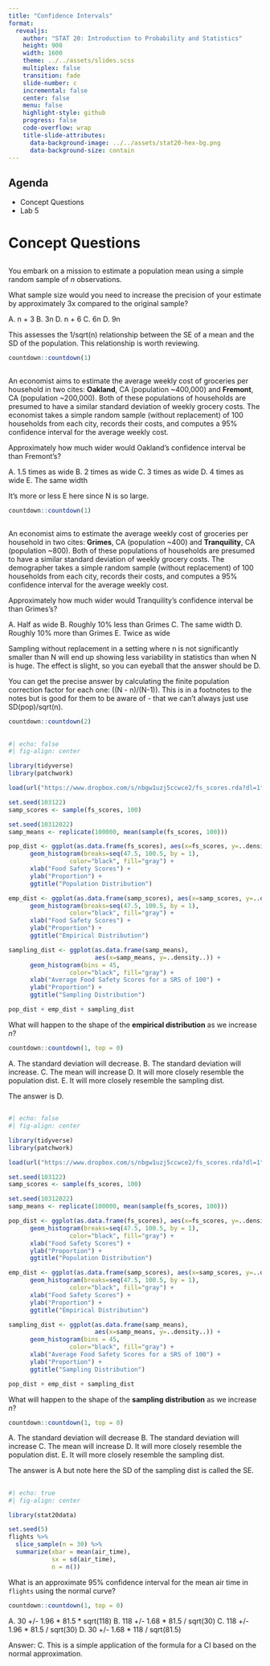 ```yaml
---
title: "Confidence Intervals"
format:
  revealjs:
    author: "STAT 20: Introduction to Probability and Statistics"
    height: 900
    width: 1600
    theme: ../../assets/slides.scss
    multiplex: false
    transition: fade
    slide-number: c
    incremental: false
    center: false
    menu: false
    highlight-style: github
    progress: false
    code-overflow: wrap
    title-slide-attributes:
      data-background-image: ../../assets/stat20-hex-bg.png
      data-background-size: contain
---
```


## Agenda

- Concept Questions
- Lab 5

# Concept Questions

## 

You embark on a mission to estimate a population mean using a simple random sample of $n$ observations.

:::poll
What sample size would you need to increase the precision of your estimate by approximately 3x compared to the original sample?
:::

:::notes
A. n + 3
B. 3n
D. n + 6
C. 6n
D. 9n

This assesses the 1/sqrt(n) relationship between the SE of a mean and the SD of the population. This relationship is worth reviewing.
:::

```r
countdown::countdown(1)
```

##

An economist aims to estimate the average weekly cost of groceries per household in two cites: **Oakland**, CA (population ~400,000) and **Fremont**, CA (population ~200,000). Both of these populations of households are presumed to have a similar standard deviation of weekly grocery costs. The economist takes a simple random sample (without replacement) of 100 households from each city, records their costs, and computes a 95% confidence interval for the average weekly cost.

:::poll
Approximately how much wider would Oakland's confidence interval be than Fremont's?
:::

:::notes
A. 1.5 times as wide
B. 2 times as wide
C. 3 times as wide
D. 4 times as wide
E. The same width

It's more or less E here since N is so large.
:::

```r
countdown::countdown(1)
```

##

An economist aims to estimate the average weekly cost of groceries per household in two cites: **Grimes**, CA (population ~400) and **Tranquility**, CA (population ~800). Both of these populations of households are presumed to have a similar standard deviation of weekly grocery costs. The demographer takes a simple random sample (without replacement) of 100 households from each city, records their costs, and computes a 95% confidence interval for the average weekly cost.

:::poll
Approximately how much wider would Tranquility's confidence interval be than Grimes's?
:::

:::notes
A. Half as wide
B. Roughly 10% less than Grimes
C. The same width
D. Roughly 10% more than Grimes
E. Twice as wide

Sampling without replacement in a setting where n is not significantly smaller than N will end up showing less variability in statistics than when N is huge. The effect is slight, so you can eyeball that the answer should be D.

You can get the precise answer by calculating the finite population correction factor for each one: \sqrt((N - n)/(N-1)). This is in a footnotes to the notes but is good for them to be aware of - that we can't always just use SD(pop)/sqrt(n).
:::

```r
countdown::countdown(2)
```

##

```r
#| echo: false
#| fig-align: center

library(tidyverse)
library(patchwork)

load(url("https://www.dropbox.com/s/nbgw1uzj5ccwce2/fs_scores.rda?dl=1"))

set.seed(103122)
samp_scores <- sample(fs_scores, 100)

set.seed(10312022)
samp_means <- replicate(100000, mean(sample(fs_scores, 100)))

pop_dist <- ggplot(as.data.frame(fs_scores), aes(x=fs_scores, y=..density..)) + 
      geom_histogram(breaks=seq(47.5, 100.5, by = 1), 
                 color="black", fill="gray") + 
      xlab("Food Safety Scores") +
      ylab("Proportion") +
      ggtitle("Population Distribution")

emp_dist <- ggplot(as.data.frame(samp_scores), aes(x=samp_scores, y=..density..)) + 
      geom_histogram(breaks=seq(47.5, 100.5, by = 1), 
                 color="black", fill="gray") + 
      xlab("Food Safety Scores") +
      ylab("Proportion") +
      ggtitle("Empirical Distribution")

sampling_dist <- ggplot(as.data.frame(samp_means), 
                        aes(x=samp_means, y=..density..)) + 
      geom_histogram(bins = 45, 
                 color="black", fill="gray") + 
      xlab("Average Food Safety Scores for a SRS of 100") +
      ylab("Proportion") +
      ggtitle("Sampling Distribution")

pop_dist + emp_dist + sampling_dist
```

:::poll
What will happen to the shape of the **empirical distribution** as we increase $n$?
:::

```r
countdown::countdown(1, top = 0)
```


:::notes
A. The standard deviation will decrease.
B. The standard deviation will increase.
C. The mean will increase
D. It will more closely resemble the population dist.
E. It will more closely resemble the sampling dist.

The answer is D.
:::

##

```r
#| echo: false
#| fig-align: center

library(tidyverse)
library(patchwork)

load(url("https://www.dropbox.com/s/nbgw1uzj5ccwce2/fs_scores.rda?dl=1"))

set.seed(103122)
samp_scores <- sample(fs_scores, 100)

set.seed(10312022)
samp_means <- replicate(100000, mean(sample(fs_scores, 100)))

pop_dist <- ggplot(as.data.frame(fs_scores), aes(x=fs_scores, y=..density..)) + 
      geom_histogram(breaks=seq(47.5, 100.5, by = 1), 
                 color="black", fill="gray") + 
      xlab("Food Safety Scores") +
      ylab("Proportion") +
      ggtitle("Population Distribution")

emp_dist <- ggplot(as.data.frame(samp_scores), aes(x=samp_scores, y=..density..)) + 
      geom_histogram(breaks=seq(47.5, 100.5, by = 1), 
                 color="black", fill="gray") + 
      xlab("Food Safety Scores") +
      ylab("Proportion") +
      ggtitle("Empirical Distribution")

sampling_dist <- ggplot(as.data.frame(samp_means), 
                        aes(x=samp_means, y=..density..)) + 
      geom_histogram(bins = 45, 
                 color="black", fill="gray") + 
      xlab("Average Food Safety Scores for a SRS of 100") +
      ylab("Proportion") +
      ggtitle("Sampling Distribution")

pop_dist + emp_dist + sampling_dist
```

:::poll
What will happen to the shape of the **sampling distribution** as we increase $n$?
:::

```r
countdown::countdown(1, top = 0)
```


:::notes
A. The standard deviation will decrease
B. The standard deviation will increase
C. The mean will increase
D. It will more closely resemble the population dist.
E. It will more closely resemble the sampling dist.

The answer is A but note here the SD of the sampling dist is called the SE.
:::


##

```r
#| echo: true
#| fig-align: center

library(stat20data)

set.seed(5)
flights %>%
  slice_sample(n = 30) %>%
  summarize(xbar = mean(air_time),
            sx = sd(air_time),
            n = n())
```

:::poll
What is an approximate 95% confidence interval for the mean air time in `flights` using the normal curve?
:::

```r
countdown::countdown(1, top = 0)
```


:::notes
A. 30 +/- 1.96 * 81.5 * sqrt(118)
B. 118 +/- 1.68 * 81.5 / sqrt(30)
C. 118 +/- 1.96 * 81.5 / sqrt(30)
D. 30 +/- 1.68 * 118 / sqrt(81.5)

Answer: C. This is a simple application of the formula for a CI based on the normal approximation.
:::
